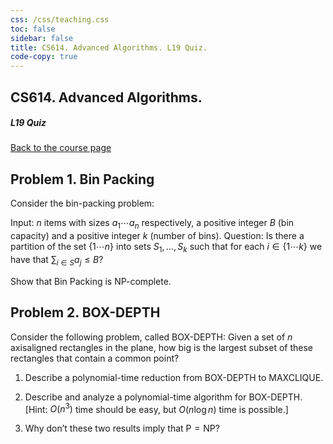 ```yaml
---
css: /css/teaching.css
toc: false
sidebar: false
title: CS614. Advanced Algorithms. L19 Quiz.
code-copy: true
---
```


:::{.column-body-outset}

## CS614. Advanced Algorithms. 

##### L19 Quiz

[Back to the course page](../index.qmd)


:::{.callout-note icon="false"}

# Problem 1. Bin Packing

Consider the bin-packing problem:

Input: $n$ items with sizes $a_1 \cdots a_n$ respectively, a positive integer $B$ (bin capacity) and a positive integer $k$ (number of bins).
Question: Is there a partition of the set $\{1 \cdots n\}$ into sets $S_1, \ldots, S_k$ such that for each $i \in\{1 \cdots k\}$ we have that $\sum_{i \in S} a_j \leq B$?

Show that Bin Packing is NP-complete.

:::


:::{.callout-note icon="false"}

# Problem 2. BOX-DEPTH

Consider the following problem, called BOX-DEPTH: Given a set of $n$ axisaligned rectangles in the plane, how big is the largest subset of these rectangles that contain a common point?

1. Describe a polynomial-time reduction from BOX-DEPTH to MAXCLIQUE.

2. Describe and analyze a polynomial-time algorithm for BOX-DEPTH. [Hint: $O\left(n^3\right)$ time should be easy, but $O(n \log n)$ time is possible.]

3. Why don't these two results imply that $\mathrm{P}=\mathrm{NP}$?

:::


:::
